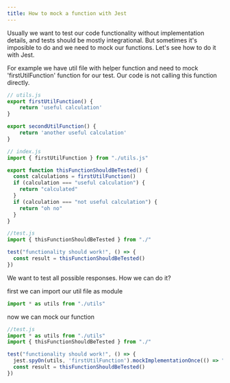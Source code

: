 ```yaml
---
title: How to mock a function with Jest
---
```


Usually we want to test our code functionality without implementation details, and tests should be mostly integrational.
But sometimes it's imposible to do and we need to mock our functions.
Let's see how to do it with Jest.

For example we have util file with helper function and need to mock 'firstUtilFunction' function for our test.
Our code is not calling this function directly.

```javascript
// utils.js
export firstUtilFunction() {
    return 'useful calculation'
}

export secondUtilFunction() {
    return 'another useful calculation'
}
```

```javascript
// index.js
import { firstUtilFunction } from "./utils.js"

export function thisFunctionShouldBeTested() {
  const calculations = firstUtilFunction()
  if (calculation === "useful calculation") {
    return "calculated"
  }
  if (calculation === "not useful calculation") {
    return "oh no"
  }
}
```

```javascript
//test.js
import { thisFunctionShouldBeTested } from "./"

test("functionality should work!", () => {
  const result = thisFunctionShouldBeTested()
})
```

We want to test all possible responses. How we can do it?

first we can import our util file as module

```javascript
import * as utils from "./utils"
```

now we can mock our function

```javascript
//test.js
import * as utils from "./utils"
import { thisFunctionShouldBeTested } from "./"

test("functionality should work!", () => {
  jest.spyOn(utils, 'firstUtilFunction').mockImplementationOnce(() => "not useful calculation");
  const result = thisFunctionShouldBeTested()
})
```

```

```

